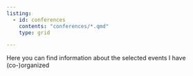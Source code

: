 ```yaml
---
listing: 
  - id: conferences
    contents: "conferences/*.qmd"
    type: grid

---
```


Here you can find information about the selected events I have (co-)organized


:::{#conferences}
:::



